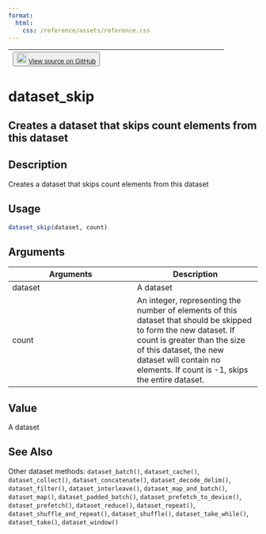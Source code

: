 ```yaml
---
format:
  html:
    css: /reference/assets/reference.css
---
```


| <button class="button"> ![](/reference/assets/GitHub-Mark-32px.png){width="20"} [View source on GitHub](https://github.com/rstudio/tfdatasets//blob/main/R/dataset_methods.R#L495) </button> |
|:------------------------------:|:--------------------------------------:|

# dataset_skip

## Creates a dataset that skips count elements from this dataset

## Description
Creates a dataset that skips count elements from this dataset 


## Usage
```r
dataset_skip(dataset, count) 
```

## Arguments
|Arguments|Description|
|---|---|
| dataset | A dataset |
| count | An integer, representing the number of elements of this dataset that should be skipped to form the new dataset. If count is greater than the size of this dataset, the new dataset will contain no elements. If count is -1, skips the entire dataset. |



## Value
A dataset 



## See Also
Other dataset methods:  `dataset_batch()`, `dataset_cache()`, `dataset_collect()`, `dataset_concatenate()`, `dataset_decode_delim()`, `dataset_filter()`, `dataset_interleave()`, `dataset_map_and_batch()`, `dataset_map()`, `dataset_padded_batch()`, `dataset_prefetch_to_device()`, `dataset_prefetch()`, `dataset_reduce()`, `dataset_repeat()`, `dataset_shuffle_and_repeat()`, `dataset_shuffle()`, `dataset_take_while()`, `dataset_take()`, `dataset_window()`

